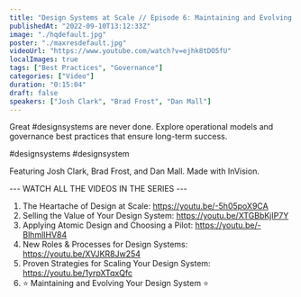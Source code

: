 ```yaml
---
title: "Design Systems at Scale // Episode 6: Maintaining and Evolving Your Design System"
publishedAt: "2022-09-10T13:12:33Z"
image: "./hqdefault.jpg"
poster: "./maxresdefault.jpg"
videoUrl: "https://www.youtube.com/watch?v=ejhk8tDO5fU"
localImages: true
tags: ["Best Practices", "Governance"]
categories: ["Video"]
duration: "0:15:04"
draft: false
speakers: ["Josh Clark", "Brad Frost", "Dan Mall"]
---
```


Great #designsystems are never done. Explore operational models and governance best practices that ensure long-term success.

#designsystems #designsystem

Featuring Josh Clark, Brad Frost, and Dan Mall. Made with InVision.

--- WATCH ALL THE VIDEOS IN THE SERIES ---

1. The Heartache of Design at Scale: https://youtu.be/-5h05poX9CA
2. Selling the Value of Your Design System: https://youtu.be/XTGBbKjIP7Y
3. Applying Atomic Design and Choosing a Pilot: https://youtu.be/-BlhmlIHV84
4. New Roles & Processes for Design Systems: https://youtu.be/XVJKR8Jw254
5. Proven Strategies for Scaling Your Design System: https://youtu.be/1yrpXTqxQfc
6. ⭐️ Maintaining and Evolving Your Design System ⭐️
